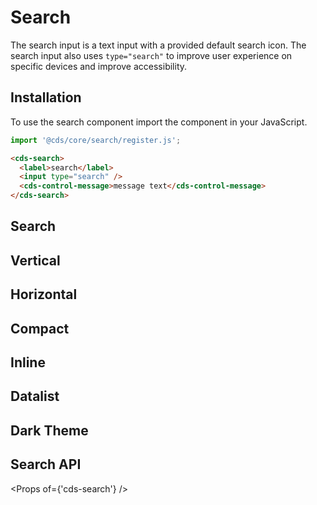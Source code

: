 
<Meta title="Forms/Search" />

# Search

The search input is a text input with a provided default search icon. The search
input also uses `type="search"` to improve user experience on specific devices
and improve accessibility.

## Installation

To use the search component import the component in your JavaScript.

```typescript
import '@cds/core/search/register.js';
```

```html
<cds-search>
  <label>search</label>
  <input type="search" />
  <cds-control-message>message text</cds-control-message>
</cds-search>
```

## Search

<Preview>
  <Story id="stories-search--search" />
</Preview>

## Vertical

<Preview>
  <Story id="stories-search--vertical" />
</Preview>

## Horizontal

<Preview>
  <Story id="stories-search--horizontal" />
</Preview>

## Compact

<Preview>
  <Story id="stories-search--compact" />
</Preview>

## Inline

<Preview>
  <Story id="stories-search--search-inline" />
</Preview>

## Datalist

<Preview>
  <Story id="stories-search--datalist" />
</Preview>

## Dark Theme

<Preview>
  <Story id="stories-search--dark-theme" />
</Preview>

## Search API

<Props of={'cds-search'} />
